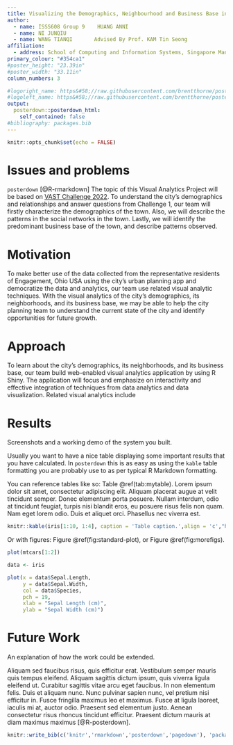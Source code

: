 ```yaml
---
title: Visualizing the Demographics, Neighbourhood and Business Base in Engagement
author:
  - name: ISSS608 Group 9    HUANG ANNI
  - name: NI JUNQIU
  - name: WANG TIANQI       Advised By Prof. KAM Tin Seong
affiliation:
  - address: School of Computing and Information Systems, Singapore Management University
primary_colour: "#354ca1"
#poster_height:	"23.39in"
#poster_width: "33.11in"
column_numbers: 3

#logoright_name: https&#58;//raw.githubusercontent.com/brentthorne/posterdown/master/images/betterhexlogo.png
#logoleft_name: https&#58;//raw.githubusercontent.com/brentthorne/posterdown/master/images/betterhexlogo.png
output: 
  posterdown::posterdown_html:
    self_contained: false
#bibliography: packages.bib
---
```


```r
knitr::opts_chunk$set(echo = FALSE)
```

# Issues and problems

`posterdown` [@R-rmarkdown]
The topic of this Visual Analytics Project will be based on [VAST Challenge 2022](https://vast-challenge.github.io/2022/). To understand the city’s demographics and relationships and answer questions from Challenge 1, our team will firstly characterize the demographics of the town. Also, we will describe the patterns in the social networks in the town. Lastly, we will identify the predominant business base of the town, and describe patterns observed.


# Motivation

To make better use of the data collected from the representative residents of Engagement, Ohio USA using the city’s urban planning app and democratize the data and analytics, our team use related visual analytic techniques. With the visual analytics of the city’s demographics, its neighborhoods, and its business base, we may be able to help the city planning team to understand the current state of the city and identify opportunities for future growth.

# Approach

To learn about the city’s demographics, its neighborhoods, and its business base, our team build web-enabled visual analytics application by using R Shiny. The application will focus and emphasize on interactivity and effective integration of techniques from data analytics and data visualization. Related visual analytics include 

# Results

Screenshots and a working demo of the system you built.

Usually you want to have a nice table displaying some important results that you have calculated. In `posterdown` this is as easy as using the `kable` table formatting you are probably use to as per typical R Markdown formatting.

You can reference tables like so: Table \@ref(tab:mytable). Lorem ipsum dolor sit amet, consectetur adipiscing elit. Aliquam placerat augue at velit tincidunt semper. Donec elementum porta posuere. Nullam interdum, odio at tincidunt feugiat, turpis nisi blandit eros, eu posuere risus felis non quam. Nam eget lorem odio. Duis et aliquet orci. Phasellus nec viverra est.

```r
knitr::kable(iris[1:10, 1:4], caption = 'Table caption.',align = 'c',"html")
```

Or with figures: Figure \@ref(fig:standard-plot), or Figure \@ref(fig:morefigs).

```r
plot(mtcars[1:2])
```

```r
data <- iris

plot(x = data$Sepal.Length, 
     y = data$Sepal.Width, 
     col = data$Species,
     pch = 19, 
     xlab = "Sepal Length (cm)",
     ylab = "Sepal Width (cm)")

```

# Future Work

An explanation of how the work could be extended.

Aliquam sed faucibus risus, quis efficitur erat. Vestibulum semper mauris quis tempus eleifend. Aliquam sagittis dictum ipsum, quis viverra ligula eleifend ut. Curabitur sagittis vitae arcu eget faucibus. In non elementum felis. Duis et aliquam nunc. Nunc pulvinar sapien nunc, vel pretium nisi efficitur in. Fusce fringilla maximus leo et maximus. Fusce at ligula laoreet, iaculis mi at, auctor odio. Praesent sed elementum justo. Aenean consectetur risus rhoncus tincidunt efficitur. Praesent dictum mauris at diam maximus maximus [@R-posterdown].



```r
knitr::write_bib(c('knitr','rmarkdown','posterdown','pagedown'), 'packages.bib')
```


